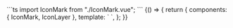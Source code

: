 
<Meta title="Design System/Icons"/>
```ts
import IconMark from "./IconMark.vue";

<IconMark :iconColor="'var(--text-color-primary)'"/>
```
<Story name="ListIcon">
  {() => {
    return {
      components: { IconMark, IconLayer },
      template: `<IconMark  :iconColor="'var(--text-color-primary)'"/> <IconLayer  :iconColor="'var(--text-color-primary)'"/>`,
    };
  }}
</Story>

